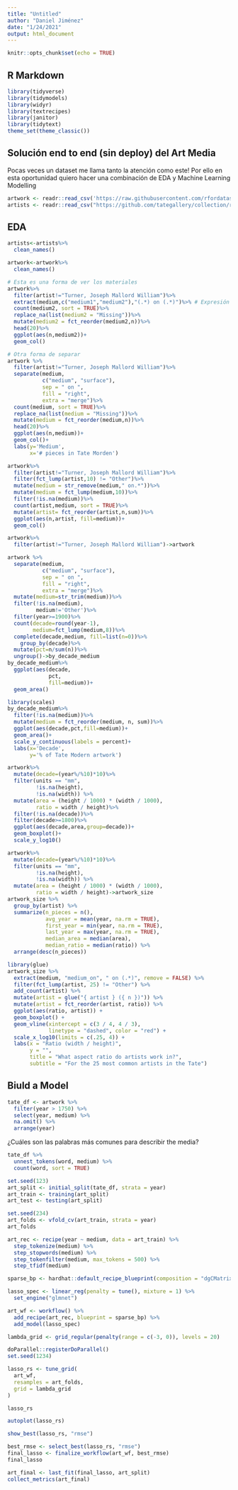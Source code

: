 ```yaml
---
title: "Untitled"
author: "Daniel Jiménez"
date: "1/24/2021"
output: html_document
---
```


```r
knitr::opts_chunk$set(echo = TRUE)
```

## R Markdown


```r
library(tidyverse)
library(tidymodels)
library(widyr)
library(textrecipes)
library(janitor)
library(tidytext)
theme_set(theme_classic())
```


## Solución end to end (sin deploy) del Art Media

Pocas veces un dataset me llama tanto la atención como este! Por ello en esta oportunidad quiero hacer una combinación de EDA y Machine Learning Modelling 



```r
artwork <- readr::read_csv('https://raw.githubusercontent.com/rfordatascience/tidytuesday/master/data/2021/2021-01-12/artwork.csv')
artists <- readr::read_csv("https://github.com/tategallery/collection/raw/master/artist_data.csv")

```


## EDA

```r
artists<-artists%>%
  clean_names()

artwork<-artwork%>%
  clean_names()
```


```r
# Esta es una forma de ver los materiales 
artwork%>%
  filter(artist!="Turner, Joseph Mallord William")%>%
  extract(medium,c("medium1","medium2"),"(.*) on (.*)")%>% # Expresión regular
  count(medium2, sort = TRUE)%>%
  replace_na(list(medium2 = "Missing"))%>%
  mutate(medium2 = fct_reorder(medium2,n))%>%
  head(20)%>%
  ggplot(aes(n,medium2))+
  geom_col()

```


```r
# Otra forma de separar
artwork %>%
  filter(artist!="Turner, Joseph Mallord William")%>%
  separate(medium, 
           c("medium", "surface"), 
           sep = " on ",
           fill = "right", 
           extra = "merge")%>%
  count(medium, sort = TRUE)%>%
  replace_na(list(medium = "Missing"))%>%
  mutate(medium = fct_reorder(medium,n))%>%
  head(20)%>%
  ggplot(aes(n,medium))+
  geom_col()+
  labs(y='Medium',
       x='# pieces in Tate Morden')
```


```r
artwork%>%
  filter(artist!="Turner, Joseph Mallord William")%>%
  filter(fct_lump(artist,10) != "Other")%>%
  mutate(medium = str_remove(medium," on.*"))%>%
  mutate(medium = fct_lump(medium,10))%>%
  filter(!is.na(medium))%>%
  count(artist,medium, sort = TRUE)%>%
  mutate(artist= fct_reorder(artist,n,sum))%>%
  ggplot(aes(n,artist, fill=medium))+
  geom_col()
```


```r
artwork%>%
  filter(artist!="Turner, Joseph Mallord William")->artwork

artwork %>%
  separate(medium, 
           c("medium", "surface"), 
           sep = " on ",
           fill = "right", 
           extra = "merge")%>%
  mutate(medium=str_trim(medium))%>%
  filter(!is.na(medium),
         medium!='Other')%>%
  filter(year>=1900)%>%
  count(decade=round(year-1),
        medium=fct_lump(medium,8))%>%
  complete(decade,medium, fill=list(n=0))%>%
    group_by(decade)%>%
  mutate(pct=n/sum(n))%>%
  ungroup()->by_decade_medium
by_decade_medium%>%
  ggplot(aes(decade,
             pct,
             fill=medium))+
  geom_area()
```


```r
library(scales)
by_decade_medium%>%
  filter(!is.na(medium))%>%
  mutate(medium = fct_reorder(medium, n, sum))%>%
  ggplot(aes(decade,pct,fill=medium))+
  geom_area()+
  scale_y_continuous(labels = percent)+
  labs(x='Decade',
       y='% of Tate Modern artwork')
```

```r
artwork%>%
  mutate(decade=(year%/%10)*10)%>%
  filter(units == "mm",
         !is.na(height),
         !is.na(width)) %>%
  mutate(area = (height / 1000) * (width / 1000),
         ratio = width / height)%>%
  filter(!is.na(decade))%>%
  filter(decade>=1800)%>%
  ggplot(aes(decade,area,group=decade))+
  geom_boxplot()+
  scale_y_log10()
```


```r

artwork%>%
  mutate(decade=(year%/%10)*10)%>%
  filter(units == "mm",
         !is.na(height),
         !is.na(width)) %>%
  mutate(area = (height / 1000) * (width / 1000),
         ratio = width / height)->artwork_size
artwork_size %>%
  group_by(artist) %>%
  summarize(n_pieces = n(),
            avg_year = mean(year, na.rm = TRUE),
            first_year = min(year, na.rm = TRUE),
            last_year = max(year, na.rm = TRUE),
            median_area = median(area),
            median_ratio = median(ratio)) %>%
  arrange(desc(n_pieces))
```

```r
library(glue)
artwork_size %>%
  extract(medium, "medium_on", " on (.*)", remove = FALSE) %>%
  filter(fct_lump(artist, 25) != "Other") %>%
  add_count(artist) %>%
  mutate(artist = glue("{ artist } ({ n })")) %>%
  mutate(artist = fct_reorder(artist, ratio)) %>%
  ggplot(aes(ratio, artist)) +
  geom_boxplot() +
  geom_vline(xintercept = c(3 / 4, 4 / 3),
             linetype = "dashed", color = "red") +
  scale_x_log10(limits = c(.25, 4)) +
  labs(x = "Ratio (width / height)",
       y = "",
       title = "What aspect ratio do artists work in?",
       subtitle = "For the 25 most common artists in the Tate")
```

## Biuld a Model 


```r
tate_df <- artwork %>%
  filter(year > 1750) %>%
  select(year, medium) %>%
  na.omit() %>%
  arrange(year)


```
¿Cuáles son las palabras más comunes para describir the media?

```r
tate_df %>%
  unnest_tokens(word, medium) %>%
  count(word, sort = TRUE)
```
```r
set.seed(123)
art_split <- initial_split(tate_df, strata = year)
art_train <- training(art_split)
art_test <- testing(art_split)

set.seed(234)
art_folds <- vfold_cv(art_train, strata = year)
art_folds
```



```r
art_rec <- recipe(year ~ medium, data = art_train) %>%
  step_tokenize(medium) %>%
  step_stopwords(medium) %>%
  step_tokenfilter(medium, max_tokens = 500) %>%
  step_tfidf(medium)
```

```r
sparse_bp <- hardhat::default_recipe_blueprint(composition = "dgCMatrix")

lasso_spec <- linear_reg(penalty = tune(), mixture = 1) %>%
  set_engine("glmnet")

art_wf <- workflow() %>%
  add_recipe(art_rec, blueprint = sparse_bp) %>%
  add_model(lasso_spec)

lambda_grid <- grid_regular(penalty(range = c(-3, 0)), levels = 20)
```



```r
doParallel::registerDoParallel()
set.seed(1234)

lasso_rs <- tune_grid(
  art_wf,
  resamples = art_folds,
  grid = lambda_grid
)

lasso_rs
```


```r
autoplot(lasso_rs)
```


```r
show_best(lasso_rs, "rmse")
```

```r
best_rmse <- select_best(lasso_rs, "rmse")
final_lasso <- finalize_workflow(art_wf, best_rmse)
final_lasso
```

```r
art_final <- last_fit(final_lasso, art_split)
collect_metrics(art_final)
```

